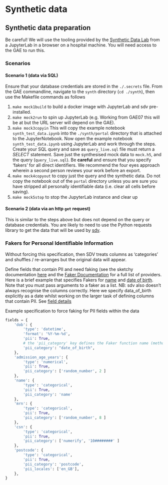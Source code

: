 # Synthetic data
## Synthetic data preparation

Be careful!
We will use the tooling provided by the [Synthetic Data Lab](https://sdv.dev) from a JupyterLab in a browser on a hospital machine. You will need access to the GAE to run this.

### Scenarios

#### Scenario 1 (data via SQL)

Ensure that your database credentials are stored in the `./.secrets` file.
From the GAE commandline, navigate to the `synth` directory (`cd ./synth`), then use the Makefile commands as follows

1. `make mock1build` to build a docker image with JupyterLab and sdv pre-installed.
2. `make mock2run` to spin up JupyterLab (e.g. Working from GAE07 this will be at [](http://UCLVLDDPRAGAE07:8091) but the URL server will depend on the GAE).
3. `make mock3copyin` This will copy the example notebook `synth_test_data.ipynb` into the `./synth/portal` directory that is attached to the JupyterNotebook. Now open the example notebook `synth_test_data.ipynb` using JupyterLab and work through the steps. Create your SQL query and save as `query_live.sql` file must return a *SELECT* statement. Save just the synthesised mock data to `mock.h5`, and the query (`query_live.sql`). Be **careful** and ensure that you specify 'fakers' for all direct identifiers. We recommend the four eyes approach wherein a second person reviews your work before an export.
4. `make mock4copyout` to copy just the query and the synthetic data. Do not copy the notebook out of the `portal` directory unless you are sure you have stripped all personally identifiable data (i.e. clear all cells before saving).
5. `make mock5stop` to stop the JupyterLab instance and clear up

#### Scenario 2 (data via an http `get` request)

This is similar to the steps above but does not depend on the query or database credentials. You are likely to need to use the Python requests library to get the data that will be used by [sdv](https://sdv.dev).

### Fakers for Personal Identifiable Information

Without forcing this specification, then SDV treats columns as 'categories' and shuffles / re-arranges but the original data will appear.

Define fields that contain PII and need faking (see the sketchy documentation [here](https://sdv.dev/SDV/developer_guides/sdv/metadata.html?highlight=pii#categorical-fields-data-anonymization) and the [Faker Documentation](https://faker.readthedocs.io/en/master/providers.html) for a full list of providers. Here is a brief example that specifies Fakers for [name](https://faker.readthedocs.io/en/master/providers/faker.providers.person.html#faker.providers.person.Provider.name) and [date of birth](https://faker.readthedocs.io/en/master/providers/faker.providers.date_time.html#faker.providers.date_time.Provider.date_of_birth). Note that you must pass arguments to a faker as a list.
NB: sdv also doesn't always recognise the columns correctly. Here we specify data_of_birth explicitly as a date whilst working on the larger task of defining columns that contain PII. See [field details](https://sdv.dev/SDV/developer_guides/sdv/metadata.html#field-details)

Example specification to force faking for PII fields within the data

```python
fields = {
    'dob': {
        'type': 'datetime',
        'format': '%Y-%m-%d',
        'pii': True,
        # the 'pii_category' key defines the Faker function name (method)
        'pii_category': "date_of_birth",
    },
    'admission_age_years': {
        'type': 'numerical',
        'pii': True,
        'pii_category': ['random_number', 2 ]
    },
    'name': {
        'type': 'categorical',
        'pii': True,
        'pii_category': 'name'
    },
    'mrn': {
        'type': 'categorical',
        'pii': True,
        'pii_category': ['random_number', 8 ]
    },
    'csn': {
        'type': 'categorical',
        'pii': True,
        'pii_category': ['numerify', '10########' ]
    },
    'postcode': {
        'type': 'categorical',
        'pii': True,
        'pii_category': 'postcode',
        'pii_locales': ['en_GB'],
    },
}
```
